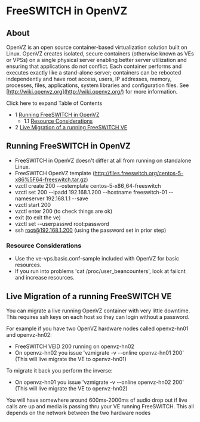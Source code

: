 
# FreeSWITCH in OpenVZ 

 

## About

OpenVZ is an open source container-based virtualization solution built on Linux. OpenVZ creates isolated, secure containers (otherwise known as VEs or VPSs) on a single physical server enabling better server utilization and ensuring that applications do not conflict. Each container performs and executes exactly like a stand-alone server; containers can be rebooted independently and have root access, users, IP addresses, memory, processes, files, applications, system libraries and configuration files. See [http://wiki.openvz.org](http://wiki.openvz.org/) for more information.

Click here to expand Table of Contents

* 1 [Running FreeSWITCH in OpenVZ](#-freeswitch--freeswitch-in-openvz-)  
   * 1.1 [Resource Considerations](#resource-considerations)
* 2 [Live Migration of a running FreeSWITCH VE](#live-migration-of-a-running-freeswitch-ve)

## Running FreeSWITCH in OpenVZ

* FreeSWITCH in OpenVZ doesn't differ at all from running on standalone Linux.
* FreeSWITCH OpenVZ template (<http://files.freeswitch.org/centos-5-x86%5F64-freeswitch.tar.gz>)
* vzctl create 200 --ostemplate centos-5-x86\_64-freeswitch
* vzctl set 200 --ipadd 192.168.1.200 --hostname freeswitch-01 --nameserver 192.168.1.1 --save
* vzctl start 200
* vzctl enter 200 (to check things are ok)
* exit (to exit the ve)
* vzctl set --userpasswd root:password
* ssh [root@192.168.1.200](mailto:root@192.168.1.200) (using the password set in prior step)

### Resource Considerations

* Use the ve-vps.basic.conf-sample included with OpenVZ for basic resources.
* If you run into problems 'cat /proc/user\_beancounters', look at failcnt and increase resources.

## Live Migration of a running FreeSWITCH VE

You can migrate a live running OpenVZ container with very little downtime. This requires ssh keys on each host so they can login without a password.

For example if you have two OpenVZ hardware nodes called openvz-hn01 and openvz-hn02:

* FreeSWITCH VEID 200 running on openvz-hn02
* On openvz-hn02 you issue 'vzmigrate -v --online openvz-hn01 200' (This will live migrate the VE to openvz-hn01)

  
To migrate it back you perform the inverse:

* On openvz-hn01 you issue 'vzmigrate -v --online openvz-hn02 200' (This will live migrate the VE to openvz-hn02)

  
You will have somewhere around 600ms-2000ms of audio drop out if live calls are up and media is passing thru your VE running FreeSWITCH. This all depends on the network between the two hardware nodes


